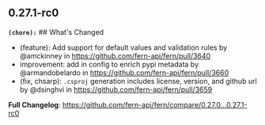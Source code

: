 ## 0.27.1-rc0
**`(chore):`** ## What's Changed
* (feature): Add support for default values and validation rules by @amckinney in https://github.com/fern-api/fern/pull/3640
* improvement: add in config to enrich pypi metadata by @armandobelardo in https://github.com/fern-api/fern/pull/3660
* (fix, chsarp): `.csproj` generation includes license, version, and github url by @dsinghvi in https://github.com/fern-api/fern/pull/3659


**Full Changelog**: https://github.com/fern-api/fern/compare/0.27.0...0.27.1-rc0

